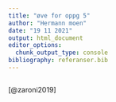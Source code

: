 ```yaml
---
title: "øve for oppg 5"
author: "Hermann moen"
date: "19 11 2021"
output: html_document
editor_options: 
  chunk_output_type: console
bibliography: referanser.bib
---
```


```{}
```

[@zaroni2019]
